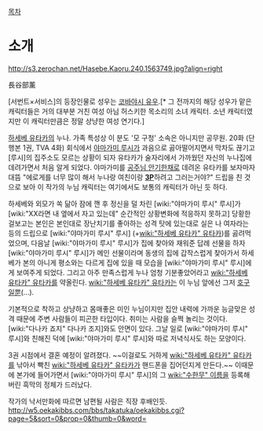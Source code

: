 [[목차]]

= 소개 =
http://s3.zerochan.net/Hasebe.Kaoru.240.1563749.jpg?align=right

長谷部薰

[서번트×서비스]의 등장인물로 성우는 [[코바야시 유우]].[* 그 전까지의 해당 성우가 맡은 캐릭터들은 거의 대부분 거친 여성 아님 허스키한 목소리의 소녀 캐릭터. 소년 캐릭터였지만 이 캐릭터만큼은 정말 상냥한 여성 연기다.]

[[하세베 유타카]]의 누나. 가족 특성상 이 분도 '모 구청' 소속은 아니지만 공무원. 20화 (단행본 1권, TVA 4화) 회식에서 [[야마가미 루시]]가 과음으로 곯아떨어지면서 막차도 끊기고 [루시]의 집주소도 모르는 상황이 되자 유타카가 술자리에서 가까웠던 자신의 누나집에 데려가면서 처음 알게 되었다. 야마가미를 [[공주님 안기]]한채로 데려온 유타카를 보자마자 대뜸 "에로게를 너무 많이 해서 누나랑 여친이랑 '''[[3P]]'''하려고 그러는거야?" 드립을 친 것으로 보아 이 작가의 누님 캐릭터는 여기에서도 보통의 캐릭터가 아닌 듯 하다.

하세베와 외모가 쏙 닮아 잠에 깬 후 정신을 덜 차린 [wiki:"야마가미 루시" 루시]가 [wiki:"XX라면 내 옆에서 자고 있는데" 순간적인 상황변화에 적응하지 못하고] 당황한 걸보고는 본인은 본인대로 장난치기를 좋아하는 성격 탓에 있는대로 실은 나 여자라는 등의 드립으로 [wiki:"야마가미 루시" 루시] (+[[wiki:"하세베 유타카" 유타카]])를 곯려먹었으며, 다음날 [wiki:"야마가미 루시" 루시]가 집에 찾아와 재워준 답례 선물을 하자 [wiki:"야마가미 루시" 루시]가 메인 선물이라며 동생의 집에 갑작스럽게 찾아가서 하세베가 본의 아니게 평소와는 다르게 집에 있을 때 모습을 [wiki:"야마가미 루시" 루시]에게 보여주게 되었다. 그리고 아주 만족스럽게 누나 엄청 기분좋았어라고 [[wiki:"하세베 유타카" 유타카]]를 약올린다. [[wiki:"하세베 유타카" 유타카]]는 이 누님 앞에선 그저 [[호구]]일뿐(...).

기본적으로 착하고 상냥하고 몸매좋은 미인 누님이지만 집안 내력에 가까운 능글맞은 성격 때문에 주변 사람들이 피곤한 타입이다. 취미는 사람을 슬쩍 놀리는 것이다. [wiki:"다나카 죠지" 다나카 조지]와도 안면이 있다. 그날 일로 [wiki:"야마가미 루시" 루시]와 친해진 덕에 [wiki:"야마가미 루시" 루시]와 따로 저녁식사도 하는 모양이다.

3권 시점에서 결혼 예정이 알려졌다. ~~이걸로도 거하게 [[wiki:"하세베 유타카" 유타카]]를 낚아서 빡친 [[wiki:"하세베 유타카" 유타카]]가 핸드폰을 집어던지게 만든다.~~ 이때문에 본가에 들어가면서 [wiki:"야마가미 루시" 루시]의 그 [[wiki:"수한무" 이름]]을 등록해버린 흑막의 정체가 드러났다.

작가의 낙서만화에 따르면 남편될 사람은 직장 후배인듯.
http://w5.oekakibbs.com/bbs/takatuka/oekakibbs.cgi?page=5&sort=0&prop=0&thumb=0&word=
